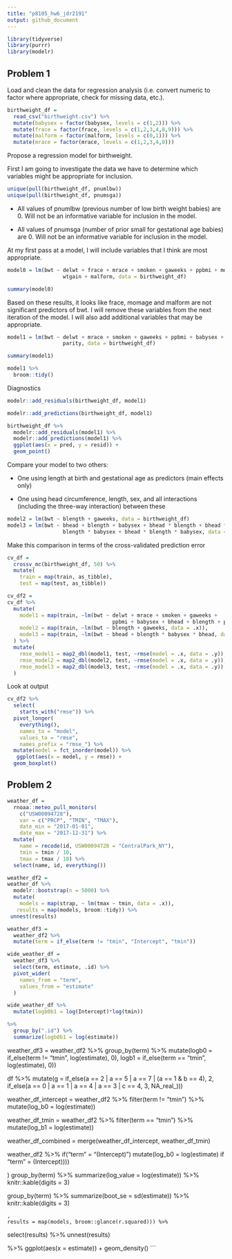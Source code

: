 ```yaml
---
title: "p8105_hw6_jdr2191"
output: github_document
---
```


```r
library(tidyverse)
library(purrr)
library(modelr)
```

## Problem 1

Load and clean the data for regression analysis (i.e. convert numeric to factor where appropriate, check for missing data, etc.).
```r
birthweight_df = 
  read_csv("birthweight.csv") %>%
  mutate(babysex = factor(babysex, levels = c(1,2))) %>%
  mutate(frace = factor(frace, levels = c(1,2,3,4,8,9))) %>%
  mutate(malform = factor(malform, levels = c(0,1))) %>%
  mutate(mrace = factor(mrace, levels = c(1,2,3,4,8)))
```

Propose a regression model for birthweight. 

First I am going to investigate the data we have to determine which variables might be appropriate for inclusion. 
```r
unique(pull(birthweight_df, pnumlbw))
unique(pull(birthweight_df, pnumsga))
```
* All values of pnumlbw (previous number of low birth weight babies) are 0. Will not be an informative variable for inclusion in the model. 

* All values of pnumsga (number of prior small for gestational age babies) are 0. Will not be an informative variable for inclusion in the model. 

At my first pass at a model, I will include variables that I think are most appropriate. 
```r
model0 = lm(bwt ~ delwt + frace + mrace + smoken + gaweeks + ppbmi + momage + 
                  wtgain + malform, data = birthweight_df)

summary(model0)
```
Based on these results, it looks like frace, momage and malform are not significant predictors of bwt. I will remove these variables from the next iteration of the model. I will also add additional variables that may be appropriate. 

```r
model1 = lm(bwt ~ delwt + mrace + smoken + gaweeks + ppbmi + babysex + bhead + blength + 
                  parity, data = birthweight_df)

summary(model1)

model1 %>%
  broom::tidy()
```

Diagnostics
```r
modelr::add_residuals(birthweight_df, model1)

modelr::add_predictions(birthweight_df, model1)

birthweight_df %>%
  modelr::add_residuals(model1) %>%
  modelr::add_predictions(model1) %>%
  ggplot(aes(x = pred, y = resid)) +
  geom_point()
```

Compare your model to two others:

* One using length at birth and gestational age as predictors (main effects only)

* One using head circumference, length, sex, and all interactions (including the three-way interaction) between these

```r
model2 = lm(bwt ~ blength + gaweeks, data = birthweight_df)
model3 = lm(bwt ~ bhead + blength + babysex + bhead * blength + bhead * babysex +
                  blength * babysex + bhead * blength * babysex, data = birthweight_df)
```

Make this comparison in terms of the cross-validated prediction error
```r
cv_df =
  crossv_mc(birthweight_df, 50) %>%
  mutate(
    train = map(train, as_tibble),
    test = map(test, as_tibble))

cv_df2 = 
cv_df %>%
  mutate(
    model1 = map(train, ~lm(bwt ~ delwt + mrace + smoken + gaweeks + 
                                  ppbmi + babysex + bhead + blength + parity, data = .x)), 
    model2 = map(train, ~lm(bwt ~ blength + gaweeks, data = .x)), 
    model3 = map(train, ~lm(bwt ~ bhead + blength * babysex * bhead, data = .x))
  ) %>%
  mutate(
    rmse_model1 = map2_dbl(model1, test, ~rmse(model = .x, data = .y)), 
    rmse_model2 = map2_dbl(model2, test, ~rmse(model = .x, data = .y)),
    rmse_model3 = map2_dbl(model3, test, ~rmse(model = .x, data = .y))
  )
```

Look at output
```r
cv_df2 %>% 
  select(
    starts_with("rmse")) %>% 
  pivot_longer(
    everything(),
    names_to = "model", 
    values_to = "rmse",
    names_prefix = "rmse_") %>% 
  mutate(model = fct_inorder(model)) %>% 
   ggplot(aes(x = model, y = rmse)) +
  geom_boxplot()
```

## Problem 2

```r
weather_df = 
  rnoaa::meteo_pull_monitors(
    c("USW00094728"),
    var = c("PRCP", "TMIN", "TMAX"), 
    date_min = "2017-01-01",
    date_max = "2017-12-31") %>%
  mutate(
    name = recode(id, USW00094728 = "CentralPark_NY"),
    tmin = tmin / 10,
    tmax = tmax / 10) %>%
  select(name, id, everything())
```

```r
weather_df2 =
weather_df %>% 
  modelr::bootstrap(n = 5000) %>% 
  mutate(
    models = map(strap, ~ lm(tmax ~ tmin, data = .x)),
   results = map(models, broom::tidy)) %>%
 unnest(results)

weather_df3 = 
  weather_df2 %>%
  mutate(term = if_else(term != "tmin", "Intercept", "tmin"))

wide_weather_df = 
  weather_df3 %>%
  select(term, estimate, .id) %>%
  pivot_wider(
    names_from = "term",
    values_from = "estimate"
  ) 

wide_weather_df %>%
  mutate(logb0b1 = log(Intercept)*log(tmin))

%>%
  group_by(".id") %>%
  summarize(logb0b1 = log(estimate))
```

weather_df3 =
  weather_df2 %>%
  group_by(term) %>%
  mutate(logb0 = if_else(term != "tmin", log(estimate), 0),
        logb1 = if_else(term == "tmin", log(estimate), 0))

  df %>%
  mutate(g = if_else(a == 2 | a == 5 | a == 7 | (a == 1 & b == 4), 2,
               if_else(a == 0 | a == 1 | a == 4 | a == 3 |  c == 4, 3, NA_real_)))

weather_df_intercept =
  weather_df2 %>%
  filter(term != "tmin") %>% 
  mutate(log_b0 = log(estimate)) 

weather_df_tmin = 
  weather_df2 %>%
  filter(term == "tmin") %>%
  mutate(log_b1 = log(estimate))
  
weather_df_combined = 
  merge(weather_df_intercept, weather_df_tmin)

weather_df2 %>% 
  if("term" = "(Intercept)")
  mutate(log_b0 = log(estimate) if "term" = (Intercept))))
    
    
  )
  group_by(term) %>%
  summarize(log_value = log(estimate)) %>%
  knitr::kable(digits = 3)
  
  group_by(term) %>% 
  summarize(boot_se = sd(estimate)) %>% 
  knitr::kable(digits = 3)

    ,
    results = map(models, broom::glance(r.squared))) %>% 
  select(results) %>% 
  unnest(results) 
  
  %>% 
  ggplot(aes(x = estimate)) + geom_density()
```

